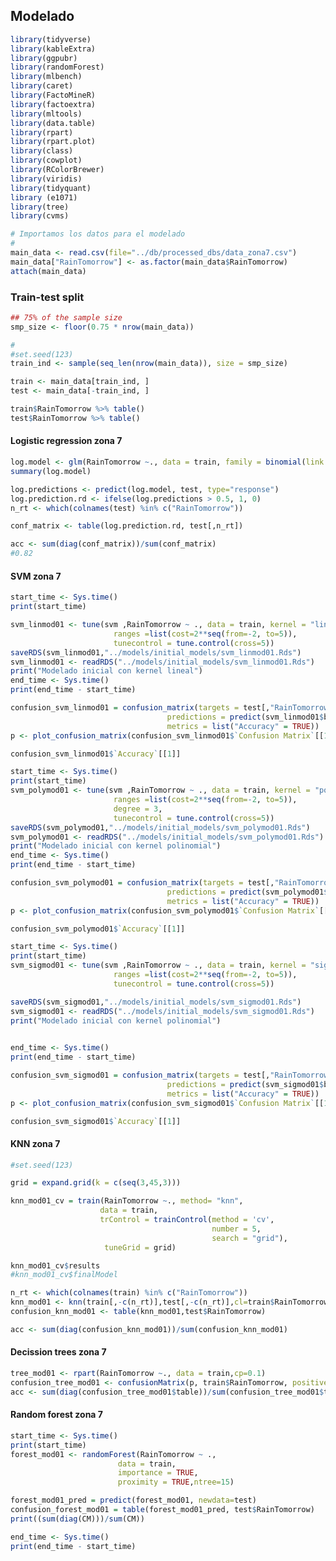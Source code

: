  


## Modelado


```r
library(tidyverse)
library(kableExtra)
library(ggpubr)
library(randomForest)
library(mlbench)
library(caret)
library(FactoMineR)
library(factoextra)
library(mltools)
library(data.table)
library(rpart)
library(rpart.plot)
library(class)
library(cowplot)
library(RColorBrewer)
library(viridis)
library(tidyquant)
library (e1071)
library(tree)
library(cvms)
```

```r
# Importamos los datos para el modelado
# 
main_data <- read.csv(file="../db/processed_dbs/data_zona7.csv")
main_data["RainTomorrow"] <- as.factor(main_data$RainTomorrow)
attach(main_data)
```


### Train-test split

```r

## 75% of the sample size
smp_size <- floor(0.75 * nrow(main_data))

#
#set.seed(123)
train_ind <- sample(seq_len(nrow(main_data)), size = smp_size)

train <- main_data[train_ind, ]
test <- main_data[-train_ind, ]

train$RainTomorrow %>% table()
test$RainTomorrow %>% table()

```

#### Logistic regression zona 7

```r


log.model <- glm(RainTomorrow ~., data = train, family = binomial(link = "logit"))
summary(log.model)

log.predictions <- predict(log.model, test, type="response")
log.prediction.rd <- ifelse(log.predictions > 0.5, 1, 0)
n_rt <- which(colnames(test) %in% c("RainTomorrow"))


```

```r

conf_matrix <- table(log.prediction.rd, test[,n_rt])

acc <- sum(diag(conf_matrix))/sum(conf_matrix)
#0.82
```

#### SVM zona 7


```r
start_time <- Sys.time()
print(start_time)

svm_linmod01 <- tune(svm ,RainTomorrow ~ ., data = train, kernel = "linear",
                       ranges =list(cost=2**seq(from=-2, to=5)),
                       tunecontrol = tune.control(cross=5))
saveRDS(svm_linmod01,"../models/initial_models/svm_linmod01.Rds")
svm_linmod01 <- readRDS("../models/initial_models/svm_linmod01.Rds")
print("Modelado inicial con kernel lineal")
end_time <- Sys.time()
print(end_time - start_time)

```

```r
confusion_svm_linmod01 = confusion_matrix(targets = test[,"RainTomorrow"], 
                                   predictions = predict(svm_linmod01$best.model,test),
                                   metrics = list("Accuracy" = TRUE))
p <- plot_confusion_matrix(confusion_svm_linmod01$`Confusion Matrix`[[1]], palette = "Greens") + ggtitle("Plot of svm_linmod01")+theme(plot.title = element_text(size = 12))

confusion_svm_linmod01$`Accuracy`[[1]]

```


```r
start_time <- Sys.time()
print(start_time)
svm_polymod01 <- tune(svm ,RainTomorrow ~ ., data = train, kernel = "polynomial",
                       ranges =list(cost=2**seq(from=-2, to=5)),
                       degree = 3,
                       tunecontrol = tune.control(cross=5))
saveRDS(svm_polymod01,"../models/initial_models/svm_polymod01.Rds")
svm_polymod01 <- readRDS("../models/initial_models/svm_polymod01.Rds")
print("Modelado inicial con kernel polinomial")
end_time <- Sys.time()
print(end_time - start_time)

```

```r
confusion_svm_polymod01 = confusion_matrix(targets = test[,"RainTomorrow"], 
                                   predictions = predict(svm_polymod01$best.model,test),
                                   metrics = list("Accuracy" = TRUE))
p <- plot_confusion_matrix(confusion_svm_polymod01$`Confusion Matrix`[[1]], palette = "Greens") + ggtitle("Plot of svm_polymod01")+theme(plot.title = element_text(size = 12))

confusion_svm_polymod01$`Accuracy`[[1]]

```


```r
start_time <- Sys.time()
print(start_time)
svm_sigmod01 <- tune(svm ,RainTomorrow ~ ., data = train, kernel = "sigmoid",
                       ranges =list(cost=2**seq(from=-2, to=5)),
                       tunecontrol = tune.control(cross=5))

saveRDS(svm_sigmod01,"../models/initial_models/svm_sigmod01.Rds")
svm_sigmod01 <- readRDS("../models/initial_models/svm_sigmod01.Rds")
print("Modelado inicial con kernel polinomial")
  

end_time <- Sys.time()
print(end_time - start_time)
```


```r
confusion_svm_sigmod01 = confusion_matrix(targets = test[,"RainTomorrow"], 
                                   predictions = predict(svm_sigmod01$best.model,test),
                                   metrics = list("Accuracy" = TRUE))
p <- plot_confusion_matrix(confusion_svm_sigmod01$`Confusion Matrix`[[1]], palette = "Greens") + ggtitle("Plot of svm_sigmod01")+theme(plot.title = element_text(size = 12))

confusion_svm_sigmod01$`Accuracy`[[1]]
```

#### KNN zona 7


```r
#set.seed(123)

grid = expand.grid(k = c(seq(3,45,3))) 

knn_mod01_cv = train(RainTomorrow ~., method= "knn",
                    data = train,
                    trControl = trainControl(method = 'cv',
                                             number = 5,
                                             search = "grid"),
                     tuneGrid = grid)

knn_mod01_cv$results
#knn_mod01_cv$finalModel
```


```r
n_rt <- which(colnames(train) %in% c("RainTomorrow"))
knn_mod01 <- knn(train[,-c(n_rt)],test[,-c(n_rt)],cl=train$RainTomorrow,k=knn_mod01_cv$bestTune[[1]])
confusion_knn_mod01 <- table(knn_mod01,test$RainTomorrow)

acc <- sum(diag(confusion_knn_mod01))/sum(confusion_knn_mod01)
```

#### Decission trees zona 7


```r
tree_mod01 <- rpart(RainTomorrow ~., data = train,cp=0.1)
confusion_tree_mod01 <- confusionMatrix(p, train$RainTomorrow, positive="1")
acc <- sum(diag(confusion_tree_mod01$table))/sum(confusion_tree_mod01$table)
```

#### Random forest zona 7

```r
start_time <- Sys.time()
print(start_time)
forest_mod01 <- randomForest(RainTomorrow ~ ., 
                        data = train, 
                        importance = TRUE,
                        proximity = TRUE,ntree=15)

forest_mod01_pred = predict(forest_mod01, newdata=test)
confusion_forest_mod01 = table(forest_mod01_pred, test$RainTomorrow)
print((sum(diag(CM)))/sum(CM))

end_time <- Sys.time()
print(end_time - start_time)
```

